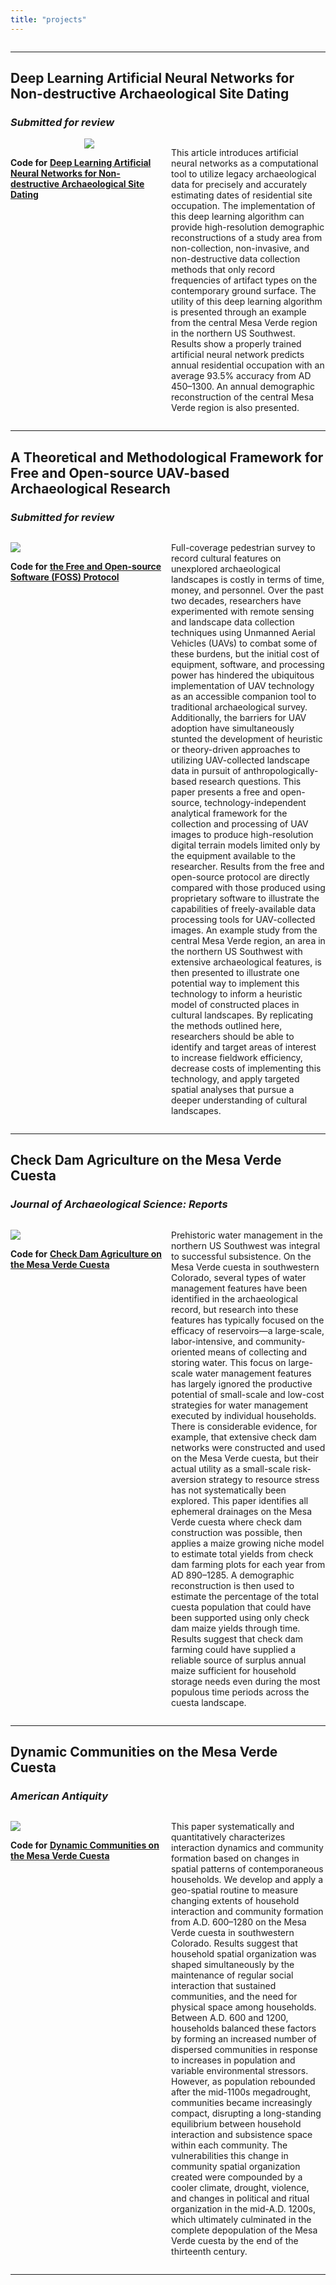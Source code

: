 ```yaml
---
title: "projects"
---
```


<style>
.column-full{
  float: left;
  width: 100%;
  text-align: left;
}
.column-left{
  float: left;
  width: 50%;
  text-align: left;
}
.column-right{
  float: right;
  width: 49%;
  text-align: left;
}
</style>

<div class="column-full">
**************************************************************************
## **Deep Learning Artificial Neural Networks for Non-destructive Archaeological Site Dating**
### *Submitted for review*  
</div>

<div class="column-left">
<center>
![](/Users/kmreese/Documents/PROFESSIONAL/kmreese-io.github.io/Pictures/Reese_2021-JAS.gif)
</center>
\linebreak
\linebreak
  
**Code for** [**Deep Learning Artificial Neural Networks for Non-destructive Archaeological Site Dating**](https://github.com/kmreese-io/Reese_2021-JAS)
</div>

<div class="column-right">
This article introduces artificial neural networks as a computational tool to utilize legacy archaeological data for precisely and accurately estimating dates of residential site occupation. The implementation of this deep learning algorithm can provide high-resolution demographic reconstructions of a study area from non-collection, non-invasive, and non-destructive data collection methods that only record frequencies of artifact types on the contemporary ground surface. The utility of this deep learning algorithm is presented through an example from the central Mesa Verde region in the northern US Southwest. Results show a properly trained artificial neural network predicts annual residential occupation with an average 93.5% accuracy from AD 450--1300. An annual demographic reconstruction of the central Mesa Verde region is also presented.
</div>

<div class="column-full">
**************************************************************************
## **A Theoretical and Methodological Framework for Free and Open-source UAV-based Archaeological Research**  
### *Submitted for review*  
</div>

<div class="column-left">
![](/Users/kmreese/Documents/PROFESSIONAL/kmreese-io.github.io/Pictures/Reese_2021-PLOS-ONE.jpg)
\linebreak
\linebreak
  
**Code for** [**the Free and Open-source Software (FOSS) Protocol**](https://github.com/kmreese-io/Reese_and_Field_2021-PLOS/blob/master/Reese_and_Field_2021-foss-protocol.txt)
</div>

<div class="column-right">
Full-coverage pedestrian survey to record cultural features on unexplored archaeological landscapes is costly in terms of time, money, and personnel. Over the past two decades, researchers have experimented with remote sensing and landscape data collection techniques using Unmanned Aerial Vehicles (UAVs) to combat some of these burdens, but the initial cost of equipment, software, and processing power has hindered the ubiquitous implementation of UAV technology as an accessible companion tool to traditional archaeological survey. Additionally, the barriers for UAV adoption have simultaneously stunted the development of heuristic or theory-driven approaches to utilizing UAV-collected landscape data in pursuit of anthropologically-based research questions. This paper presents a free and open-source, technology-independent analytical framework for the collection and processing of UAV images to produce high-resolution digital terrain models limited only by the equipment available to the researcher. Results from the free and open-source protocol are directly compared with those produced using proprietary software to illustrate the capabilities of freely-available data processing tools for UAV-collected images. An example study from the central Mesa Verde region, an area in the northern US Southwest with extensive archaeological features, is then presented to illustrate one potential way to implement this technology to inform a heuristic model of constructed places in cultural landscapes. By replicating the methods outlined here, researchers should be able to identify and target areas of interest to increase fieldwork efficiency, decrease costs of implementing this technology, and apply targeted spatial analyses that pursue a deeper understanding of cultural landscapes.
</div>

<div class="column-full">
**************************************************************************
## **Check Dam Agriculture on the Mesa Verde Cuesta**  
### *Journal of Archaeological Science: Reports*  
</div>

<div class="column-left">
![](/Users/kmreese/Documents/PROFESSIONAL/kmreese-io.github.io/Pictures/Reese_2020-JASR.jpg)
\linebreak
\linebreak
  
**Code for** [**Check Dam Agriculture on the Mesa Verde Cuesta**](https://github.com/kmreese-io/Reese_2020-JASR)
</div>

<div class="column-right">
Prehistoric water management in the northern US Southwest was integral to successful subsistence. On the Mesa Verde cuesta in southwestern Colorado, several types of water management features have been identified in the archaeological record, but research into these features has typically focused on the efficacy of reservoirs---a large-scale, labor-intensive, and community-oriented means of collecting and storing water. This focus on large-scale water management features has largely ignored the productive potential of small-scale and low-cost strategies for water management executed by individual households. There is considerable evidence, for example, that extensive check dam networks were constructed and used on the Mesa Verde cuesta, but their actual utility as a small-scale risk-aversion strategy to resource stress has not systematically been explored. This paper identifies all ephemeral drainages on the Mesa Verde cuesta where check dam construction was possible, then applies a maize growing niche model to estimate total yields from check dam farming plots for each year from AD 890--1285. A demographic reconstruction is then used to estimate the percentage of the total cuesta population that could have been supported using only check dam maize yields through time. Results suggest that check dam farming could have supplied a reliable source of surplus annual maize sufficient for household storage needs even during the most populous time periods across the cuesta landscape.
</div>

<div class="column-full">
**************************************************************************
## **Dynamic Communities on the Mesa Verde Cuesta**  
### *American Antiquity*  
</div>

<div class="column-left">
![](/Users/kmreese/Documents/PROFESSIONAL/kmreese-io.github.io/Pictures/Reese_et_al_2019-AA.jpg)
\linebreak
\linebreak
  
**Code for** [**Dynamic Communities on the Mesa Verde Cuesta**](https://github.com/kmreese-io/Reese_et_al_2019)
</div>

<div class="column-right">
This paper systematically and quantitatively characterizes interaction dynamics and community formation based on changes in spatial patterns of contemporaneous households. We develop and apply a geo-spatial routine to measure changing extents of household interaction and community formation from A.D. 600--1280 on the Mesa Verde cuesta in southwestern Colorado. Results suggest that household spatial organization was shaped simultaneously by the maintenance of regular social interaction that sustained communities, and the need for physical space among households. Between A.D. 600 and 1200, households balanced these factors by forming an increased number of dispersed communities in response to increases in population and variable environmental stressors. However, as population rebounded after the mid-1100s megadrought, communities became increasingly compact, disrupting a long-standing equilibrium between household interaction and subsistence space within each community. The vulnerabilities this change in community spatial organization created were compounded by a cooler climate, drought, violence, and changes in political and ritual organization in the mid-A.D. 1200s, which ultimately culminated in the complete depopulation of the Mesa Verde cuesta by the end of the thirteenth century.
</div>

<div class="column-full">
**************************************************************************
<!-- ## **Mind the Gap: The Mesa Verde North Escarpment** -->
<!-- </div> -->

<!-- <div class="column-left"> -->
<!-- ![](/Users/kmreese/Documents/PROFESSIONAL/kmreese-io.github.io/Pictures/SAA-REESE_AND_YAQUINTO_2018.jpeg) -->
<!-- \linebreak -->
<!-- \linebreak -->

<!-- **Code for** [**Mind the Gap: The Mesa Verde North Escarpment**](https://github.com/kmreese-io/SAA-Reese_and_Yaquinto_2018) -->
<!-- </div> -->

<!-- <div class="column-right"> -->
<!-- Archaeologists are inherently limited in their understanding of the past by the quality and quantity of data available. In the U.S. Southwest, we are fortunate to work in a region with a high degree of preservation and long history of archaeological inquiry. Because we work in a region with a dense and well-known archaeological record, we sometimes take what we know for granted and do not critically examine our assumptions. In the Mesa Verde region, extensive survey and excavation have revealed high population densities between A.D. 600 and 1300 both on and off the Mesa Verde cuesta. We have a knowledge gap, however, on the Mesa Verde North Escarpment. With limited habitation information, we assume the North Escarpment was less densely occupied than the immediately surrounding regions, but our assumptions are the product of missing data and not necessarily a reflection of settlement patterns and landscape use. This poster synthesizes what we currently know, what we do not, and employs a predictive model using the limited available data to help us better understand how the Mesa Verde North Escarpment may have been utilized from A.D. 600--1300. -->
<!-- </div> -->
